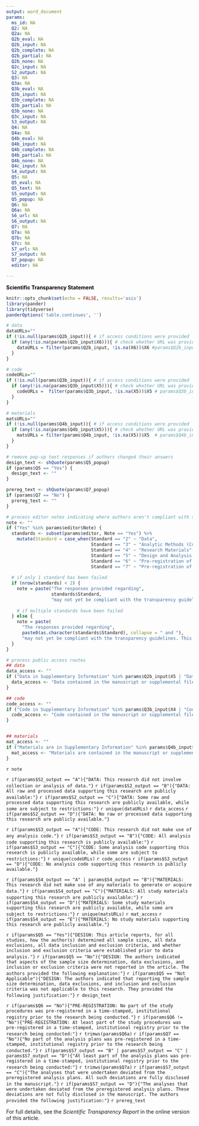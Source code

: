```yaml
---
output: word_document
params:
  ms_id: NA
  Q2: NA
  Q2a: NA
  Q2b_eval: NA
  Q2b_input: NA
  Q2b_complete: NA
  Q2b_partial: NA
  Q2b_none: NA
  Q2c_input: NA
  S2_output: NA
  Q3: NA
  Q3a: NA
  Q3b_eval: NA
  Q3b_input: NA
  Q3b_complete: NA
  Q3b_partial: NA
  Q3b_none: NA
  Q3c_input: NA
  S3_output: NA
  Q4: NA
  Q4a: NA
  Q4b_eval: NA
  Q4b_input: NA
  Q4b_complete: NA
  Q4b_partial: NA
  Q4b_none: NA
  Q4c_input: NA
  S4_output: NA
  Q5: NA
  Q5_eval: NA
  Q5_text: NA
  S5_output: NA
  Q5_popup: NA
  Q6: NA
  Q6a: NA
  S6_url: NA
  S6_output: NA
  Q7: NA
  Q7a: NA
  Q7b: NA
  Q7c: NA
  S7_url: NA
  S7_output: NA
  Q7_popup: NA
  editor: NA

---
```

<span style="color: black;">**Scientific Transparency Statement**</span>

```r
knitr::opts_chunk$set(echo = FALSE, results='asis')
library(pander)
library(tidyverse)
panderOptions('table.continues', '')

```


```r
# data
dataURLs=""
if (!is.null(params$Q2b_input)){ # if access conditions were provided
  if (any(!is.na(params$Q2b_input$X6))){ # check whether URL was provided
    dataURLs = filter(params$Q2b_input, !is.na(X6))$X6 #params$Q2b_input$X6
  }
}

# code
codeURLs=""
if (!is.null(params$Q3b_input)){ # if access conditions were provided
  if (any(!is.na(params$Q3b_input$X5))){ # check whether URL was provided
    codeURLs =  filter(params$Q3b_input, !is.na(X5))$X5 # params$Q3b_input$X5
  }
}

# materials
matsURLs=""
if (!is.null(params$Q4b_input)){ # if access conditions were provided
  if (any(!is.na(params$Q4b_input$X5))){ # check whether URL was provided
    matsURLs = filter(params$Q4b_input, !is.na(X5))$X5  # params$Q4b_input$X5
  }
}

# remove pop-up text responses if authors changed their answers
design_text <- shQuote(params$Q5_popup)
if (params$Q5 == "Yes") {
  design_text <- ""
}

prereg_text <- shQuote(params$Q7_popup)
if (params$Q7 == "No") {
  prereg_text <- ""
}

# process editor notes indicating where authors aren't compliant with standards
note <- ""
if ("Yes" %in% params$editor$Note) {
  standards <- subset(params$editor, Note == "Yes") %>% 
    mutate(Standard = case_when(Standard == "2" ~ "Data",
                                Standard == "3" ~ "Analytic Methods (Code)",
                                Standard == "4" ~ "Research Materials",
                                Standard == "5" ~ "Design and Analysis Transparency",
                                Standard == "6" ~ "Pre-registration of Study Procedures",
                                Standard == "7" ~ "Pre-registration of Analysis Plans"))
  
  # if only 1 standard has been failed
  if (nrow(standards) < 2) {
    note = paste("The responses provided regarding",
                 standards$Standard,
                 "may not yet be compliant with the transparency guidelines. This is likely to result in delays and additional inquiries unless changes are made to the manuscript and/or the Scientific Transparency Report.")
    
    # if multiple standards have been failed
  } else {
    note = paste(
      "The responses provided regarding",
      paste0(as.character(standards$Standard), collapse = " and "),
      "may not yet be compliant with the transparency guidelines. This is likely to result in delays and additional inquiries unless changes are made to the manuscript and/or the Scientific Transparency Report.")
  }
}

# process public access routes
## data
data_access <- ""
if ("Data in Supplementary Information" %in% params$Q2b_input$X5 | "Data is contained in the paper" %in% params$Q2b_input$X5) {
  data_access <- "Data contained in the manuscript or supplemental files. "
}

## code
code_access <- ""
if ("Code in Supplementary Information" %in% params$Q3b_input$X4 | "Code is contained in the paper" %in% params$Q3b_input$X4) {
  code_access <- "Code contained in the manuscript or supplemental files. "
}


## materials
mat_access <- ""
if ("Materials are in Supplementary Information" %in% params$Q4b_input$X4 | "Materials are contained in the paper" %in% params$Q4b_input$X4) {
  mat_access <- "Materials are contained in the manuscript or supplemental files. "
}


```

`r note`

<!-- data -->

`r if(params$S2_output == "A"){"DATA: This research did not involve collection or analysis of data."}`
`r if(params$S2_output == "B"){"DATA: All raw and processed data supporting this research are publicly available:"}`
`r if(params$S2_output == "C"){"DATA: Some raw and processed data supporting this research are publicly available, while some are subject to restrictions:"}` `r unique(dataURLs)` `r data_access`
`r if(params$S2_output == "D"){"DATA: No raw or processed data supporting this research are publicly available."}`

<!-- code -->
`r if(params$S3_output == "A"){"CODE: This research did not make use of any analysis code."}`
`r if(params$S3_output == "B"){"CODE: All analysis code supporting this research is publicly available:"}`
`r if(params$S3_output == "C"){"CODE: Some analysis code supporting this research is publicly available, while some are subject to restrictions:"}` `r unique(codeURLs)` `r code_access`
`r if(params$S3_output == "D"){"CODE: No analysis code supporting this research is publicly available."}`

<!-- materials -->
`r if(params$S4_output == "A" | params$S4_output == "B"){"MATERIALS: This research did not make use of any materials to generate or acquire data."}`
`r if(params$S4_output == "C"){"MATERIALS: All study materials supporting this research are publicly available:"}`
`r if(params$S4_output == "D"){"MATERIALS: Some study materials supporting this research are publicly available, while some are subject to restrictions:"}` `r unique(matsURLs)` `r mat_access`
`r if(params$S4_output == "E"){"MATERIALS: No study materials supporting this research are publicly available."}`

<!-- design -->
`r if(params$Q5 == "Yes"){"DESIGN: This article reports, for all studies, how the author(s) determined all sample sizes, all data exclusions, all data inclusion and exclusion criteria, and whether inclusion and exclusion criteria were established prior to data analysis."}`
`r if(params$Q5 == "No"){"DESIGN: The authors indicated that aspects of the sample size determination, data exclusions, and inclusion or exclusion criteria were not reported in the article. The authors provided the following explanation:"}`
`r if(params$Q5 == "Not Applicable"){"DESIGN: The authors indicated that reporting the sample size determination, data exclusions, and inclusion and exclusion criteria was not applicable to this research. They provided the following justification:"}` `r design_text`

<!-- preregistration -->
`r if(params$Q6 == "No"){"PRE-REGISTRATION: No part of the study procedures was pre-registered in a time-stamped, institutional registry prior to the research being conducted."}` `r if(params$Q6 != "No"){"PRE-REGISTRATION: At least part of the study procedures was pre-registered in a time-stamped, institutional registry prior to the research being conducted:"}` `r trimws(params$Q6a)` `r if(params$Q7 == "No"){"No part of the analysis plans was pre-registered in a time-stamped, institutional registry prior to the research being conducted."}` `r if(params$S7_output == "B" | params$S7_output == "C" | params$S7_output == "D"){"At least part of the analysis plans was pre-registered in a time-stamped, institutional registry prior to the research being conducted:"}` `r trimws(params$Q7a)` `r if(params$S7_output == "C"){"The analyses that were undertaken deviated from the preregistered analysis plans. All such deviations are fully disclosed in the manuscript."}` `r if(params$S7_output == "D"){"The analyses that were undertaken deviated from the preregistered analysis plans. These deviations are not fully disclosed in the manuscript. The authors provided the following justification:"}` `r prereg_text`


For full details, see the *Scientific Transparency Report* in the online version of this article.
